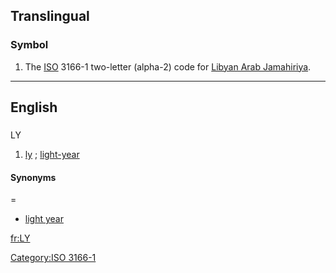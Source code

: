 {{also|ly|-ly|.ly}}
==Translingual==
===Symbol===
{{infl|mul|symbol}}
# The [[ISO]] 3166-1 two-letter (alpha-2) code for [[Libyan Arab Jamahiriya]].

[[Category:ISO 3166-1]]
----

==English==
==={{abbreviation|lang=en}}===
;LY

# {{astronomy}} {{alternate spelling of|lang=en}} [[ly]] ; [[light-year]]

====Synonyms=====
* [[light year]]

[[fr:LY]]